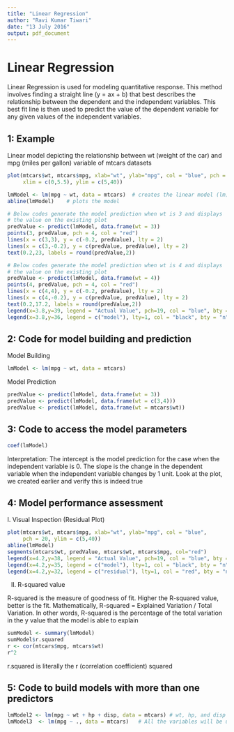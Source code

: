 ```yaml
---
title: "Linear Regression"
author: "Ravi Kumar Tiwari"
date: "13 July 2016"
output: pdf_document
---
```


# Linear Regression

Linear Regression is used for modeling quantitative response. 
This method involves finding a straight line (y = ax + b) that 
best describes the relationship between the dependent and the independent 
variables. This best fit line is then used to predict the value of the dependent 
variable for any given values of the independent variables. 

## 1: Example
Linear model depicting the relationship between wt (weight of the car) and mpg (miles per gallon) variable of mtcars datasets

```r
plot(mtcars$wt, mtcars$mpg, xlab="wt", ylab="mpg", col = "blue", pch = 20, 
     xlim = c(0,5.5), ylim = c(5,40))

lmModel <- lm(mpg ~ wt, data = mtcars)  # creates the linear model (lm)
abline(lmModel)    # plots the model

# Below codes generate the model prediction when wt is 3 and displays
# the value on the existing plot
predValue <- predict(lmModel, data.frame(wt = 3))
points(3, predValue, pch = 4, col = "red")  
lines(x = c(3,3), y = c(-0.2, predValue), lty = 2)
lines(x = c(3,-0.2), y = c(predValue, predValue), lty = 2)
text(0.2,23, labels = round(predValue,2))

# Below codes generate the model prediction when wt is 4 and displays
# the value on the existing plot
predValue <- predict(lmModel, data.frame(wt = 4))
points(4, predValue, pch = 4, col = "red")  
lines(x = c(4,4), y = c(-0.2, predValue), lty = 2)
lines(x = c(4,-0.2), y = c(predValue, predValue), lty = 2)
text(0.2,17.2, labels = round(predValue,2))
legend(x=3.8,y=39, legend = "Actual Value", pch=19, col = "blue", bty = "n")
legend(x=3.8,y=36, legend = c("model"), lty=1, col = "black", bty = "n")
```

## 2: Code for model building and prediction

Model Building
```r
lmModel <- lm(mpg ~ wt, data = mtcars)
```

Model Prediction
```r
predValue <- predict(lmModel, data.frame(wt = 3))
predValue <- predict(lmModel, data.frame(wt = c(3,4)))
predValue <- predict(lmModel, data.frame(wt = mtcars$wt))
```

## 3: Code to access the model parameters

```r
coef(lmModel)
```

Interpretation: The intercept is the model prediction for the case when the 
independent variable is 0. The slope is the change in the dependent 
variable when the independent variable changes by 1 unit. Look at 
the plot, we created earlier and verify this is indeed true

## 4: Model performance assessment 

I. Visual Inspection (Residual Plot)

```r
plot(mtcars$wt, mtcars$mpg, xlab="wt", ylab="mpg", col = "blue", 
     pch = 20, ylim = c(5,40))
abline(lmModel)
segments(mtcars$wt, predValue, mtcars$wt, mtcars$mpg, col="red")
legend(x=4.2,y=38, legend = "Actual Value", pch=19, col = "blue", bty = "n")
legend(x=4.2,y=35, legend = c("model"), lty=1, col = "black", bty = "n")
legend(x=4.2,y=32, legend = c("residual"), lty=1, col = "red", bty = "n")
```

II. R-squared value

R-squared is the measure of goodness of fit. Higher the R-squared value, better is the fit. Mathematically, R-squared = Explained Variation / Total Variation. 
In other words, R-squared is the percentage of the total variation in the y value that the model is able to explain

```r
sumModel <- summary(lmModel)
sumModel$r.squared
r <- cor(mtcars$mpg, mtcars$wt)
r^2 
```

r.squared is literally the r (correlation coefficient) squared

## 5: Code to build models with  more than one predictors

```r
lmModel2 <- lm(mpg ~ wt + hp + disp, data = mtcars) # wt, hp, and disp will be used as predictor
lmModel3  <- lm(mpg ~ ., data = mtcars)   # All the variables will be used
```

